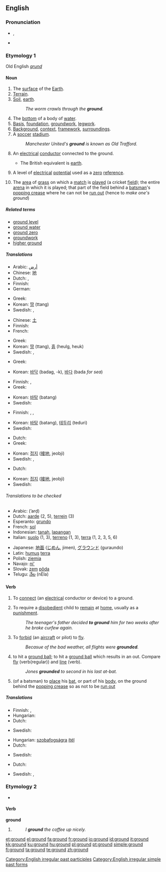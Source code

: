 ==English==

{{rank|followed|fear|evening|428|ground|understand|fine|law}}
{{wikipedia}}

===Pronunciation===
* {{IPA|/'gɹaʊnd/}}, {{SAMPA|/"graUnd/}}
* {{audio|en-us-ground.ogg|Audio (US)}}

===Etymology 1===
Old English ''[[grund]]''

====Noun====
{{en-noun}}

# The [[surface]] of the [[Earth]].
# [[terrain|Terrain]].
# [[soil|Soil]], [[earth]].
#: ''The worm crawls through the '''ground'''.''
# The [[bottom]] of a body of [[water]].
# [[basis|Basis]], [[foundation]], [[groundwork]], [[legwork]].
# [[background|Background]], [[context]], [[framework]], [[surrounding]]s.
# A [[soccer]] [[stadium]].
#: ''Manchester United's '''ground''' is known as Old Trafford.''
# {{US}} An [[electrical]] [[conductor]] connected to the ground.
#* The British equivalent is [[earth]].
# {{US}} A level of [[electrical]] [[potential]] used as a [[zero]] [[reference]].
# {{cricket}} The [[area]] of [[grass]] on which a [[match]] is [[played]] (a cricket [[field]]); the entire [[arena]] in which it is played; that part of the field behind a [[batsman]]'s [[popping crease]] where he can not be [[run out]] (hence to ''make one's ground'')

=====Related terms=====
* [[ground level]]
* [[ground water]]
* [[ground zero]]
* [[groundwork]]
* [[higher ground]]

=====Translations=====
{{trans-top|The surface of the Earth}}
* Arabic: [[أرض]]
* Chinese: [[地]]
* Dutch: {{t+|nl|grond|m}}, {{t+|nl|bodem|m}}
* Finnish: {{t-|fi|maanpinta}}
* German: {{t-|de|Erdboden|m}}
{{trans-mid}}
* Greek: {{t+|el|έδαφος|n|sc=Grek}}
* Korean: [[땅]] (ttang)
* Swedish: {{t-|sv|backe|c}}, {{t+|sv|mark|c}}
{{trans-bottom}}

{{trans-top|Soil, earth}}
* Chinese: [[土]]
* Finnish: {{t-|fi|maaperä}}
* French: {{t+|fr|terre|f}}
{{trans-mid}}
* Greek: {{t+|el|έδαφος|n|sc=Grek}}
* Korean: [[땅]] (ttang), [[흙]] (heulg, heuk)
* Swedish: {{t+|sv|jord|c}}, {{t+|sv|mark|c}}
{{trans-bottom}}

{{trans-top|The bottom of a body of water}}
* Greek: {{t-|el|βυθός|m|sc=Grek}}
{{trans-mid}}
* Korean: [[바닥]] (badag, -k), [[바다]] (bada ''for sea'')
{{trans-bottom}}

{{trans-top|Basis, foundation, groundwork}}
* Finnish: {{t-|fi|peruste}}, {{t+|fi|syy}}
* Greek: {{t+|el|έδαφος|n|sc=Grek}}
{{trans-mid}}
* Korean: [[바탕]] (batang)
* Swedish: {{t+|sv|grund|c}}
{{trans-bottom}}

{{trans-top|Background, context, framework, surroundings}}
* Finnish: {{t-|fi|puitteet|p}}, {{t-|fi|kehys|s}}, {{t-|fi|runko|s}}
{{trans-mid}}
* Korean: [[바탕]] (batang), [[테두리]] (teduri)
* Swedish: {{t-|sv|bakgrund|c}}
{{trans-bottom}}

{{trans-top|Electrical conductor connected to point of zero potential}}
* Dutch: {{t-|nl|aarding|f}}
* Greek: {{t-|el|γείωση|f|sc=Grek}}
{{trans-mid}}
* Korean: [[접지]] ([[接]][[地]], jeobji)
* Swedish: {{t+|sv|jord|c}}, {{t-|sv|jordledare|c}}
{{trans-bottom}}

{{trans-top|Electrical point of zero potential}}
* Dutch: {{t-|nl|neuter|m}}
{{trans-mid}}
* Korean: [[접지]] ([[接]][[地]], jeobji)
* Swedish: {{t+|sv|jord|c}}
{{trans-bottom}}

======Translations to be checked======
{{trans-top|Translations to be checked}}
* Arabic: {{ARchar|[[ارض|أرض]]}} (’arḍ) {{f}}
* Dutch: [[aarde]] {{f}} (2, 5), [[terrein]] {{n}} (3)
* Esperanto: [[grundo]]
* French: [[sol]] {{m}}
* Indonesian: [[tanah]], [[lapang|lapangan]]
* Italian: [[suolo]] {{m}} (1, 3), [[terreno]] {{m}} (1, 3), [[terra]] {{f}} (1, 2, 3, 5, 6)
{{trans-mid}}
* Japanese: [[地面]] ([[じめん]], jimen), [[グラウンド]] (guraundo)
* Latin: [[humus]] {{f}} [[terra]] {{f}}
* Polish: [[ziemia]] {{f}}
* Navajo: [[ni']]
* Slovak: [[zem]] [[pôda]]
* Telugu: [[నేల]] (nEla)
{{trans-bottom}}

====Verb====
{{en-verb}}

# To [[connect]] (an [[electrical]] conductor or device) to a ground.
# {{transitive}} To require a [[disobedient]] child to [[remain]] at [[home]], usually as a [[punishment]].
#: ''The teenager's father decided '''to ground''' him for two weeks after he broke curfew again.''
# {{transitive}} To [[forbid]] (an [[aircraft]] or pilot) to [[fly]].
#: ''Becasue of the bad weather, all flights were '''grounded'''.''
# {{baseball}} to hit a [[ground ball]]; to hit a [[ground ball]] which results in an out.  Compare [[fly]] (verb(regular)) and [[line]] (verb).
#: ''Jones '''grounded''' to second in his last at-bat.''
# {{cricket}} (of a batsman) to [[place]] his [[bat]], or part of his [[body]], on the ground behind the [[popping crease]] so as not to be [[run out]]

=====Translations=====
{{trans-top|To connect an electrical conductor}}
* Finnish: {{t-|fi|maattaa}}, {{t-|fi|maadoittaa}}
* Hungarian: {{t-|hu|leföldel}}
* Dutch: {{t-|nl|aarden}}
{{trans-mid}}
* Swedish: {{t-|sv|jorda}}
{{trans-bottom}}

{{trans-top|To require a child to remain at home}}
* Hungarian: [[szobafogság]]ra [[ítél]]
* Dutch: {{t-|nl|huisarrest geven}}
{{trans-mid}}
* Swedish: {{t-|sv|ge husarrest}}
{{trans-bottom}}

{{trans-top|To forbid an aircraft or pilot to fly}}
* Dutch: {{t-|nl|vliegverbod opleggen}}
{{trans-mid}}
* Swedish: {{t|sv|belägga med flygförbud}}, {{t-|sv|ställa på marken}}
{{trans-bottom}}

===Etymology 2===
* {{inflected form of|grind}}

====Verb====
'''ground'''

# {{past of|[[grind]]}}
#: ''I '''ground''' the coffee up nicely.''

<!--this belongs on the page for "grind"=====Translations to be checked=====
{{checktrans}}
* Dutch: [[maalde]], [[maalden]], [[gemalen]]
* French: [[moulu]]
* Igbo:[[ala]]-->

[[Category:English irregular past participles]]
[[Category:English irregular simple past forms]]

[[et:ground]]
[[el:ground]]
[[fa:ground]]
[[fr:ground]]
[[io:ground]]
[[id:ground]]
[[it:ground]]
[[kk:ground]]
[[ku:ground]]
[[hu:ground]]
[[pl:ground]]
[[pt:ground]]
[[simple:ground]]
[[fi:ground]]
[[ta:ground]]
[[te:ground]]
[[zh:ground]]